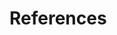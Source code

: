 <!-- # Horsefly River Watershed Secwepemcúl’ecw Connectivity Remediation Plan: 2021 - 2040 {-} -->

# References {.unnumbered}

::: {#refs}

:::
